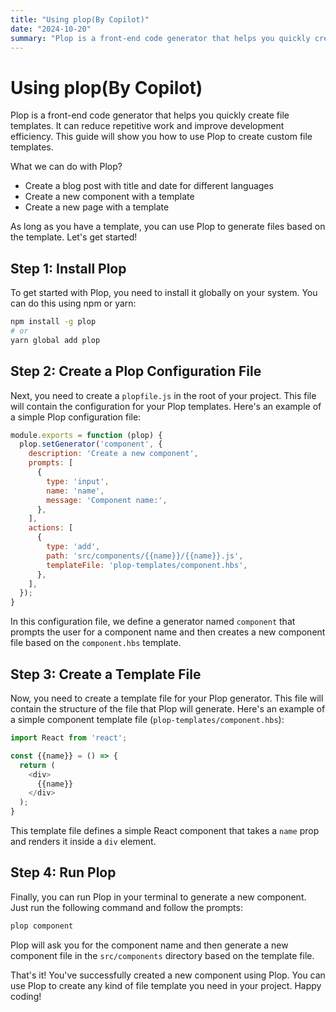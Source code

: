 ```yaml
---
title: "Using plop(By Copilot)"
date: "2024-10-20"
summary: "Plop is a front-end code generator that helps you quickly create file templates. It can reduce repetitive work and improve development efficiency. This guide will show you how to use Plop to create custom file templates."
---
```


# Using plop(By Copilot)

Plop is a front-end code generator that helps you quickly create file templates. It can reduce repetitive work and improve development efficiency. This guide will show you how to use Plop to create custom file templates.

What we can do with Plop?
- Create a blog post with title and date for different languages
- Create a new component with a template
- Create a new page with a template

As long as you have a template, you can use Plop to generate files based on the template. Let's get started!

## Step 1: Install Plop

To get started with Plop, you need to install it globally on your system. You can do this using npm or yarn:

```bash
npm install -g plop
# or
yarn global add plop
```

## Step 2: Create a Plop Configuration File

Next, you need to create a `plopfile.js` in the root of your project. This file will contain the configuration for your Plop templates. Here's an example of a simple Plop configuration file:

```javascript
module.exports = function (plop) {
  plop.setGenerator('component', {
    description: 'Create a new component',
    prompts: [
      {
        type: 'input',
        name: 'name',
        message: 'Component name:',
      },
    ],
    actions: [
      {
        type: 'add',
        path: 'src/components/{{name}}/{{name}}.js',
        templateFile: 'plop-templates/component.hbs',
      },
    ],
  });
}
```

In this configuration file, we define a generator named `component` that prompts the user for a component name and then creates a new component file based on the `component.hbs` template.

## Step 3: Create a Template File

Now, you need to create a template file for your Plop generator. This file will contain the structure of the file that Plop will generate. Here's an example of a simple component template file (`plop-templates/component.hbs`):

```javascript
import React from 'react';

const {{name}} = () => {
  return (
    <div>
      {{name}}
    </div>
  );
}
```

This template file defines a simple React component that takes a `name` prop and renders it inside a `div` element.

## Step 4: Run Plop

Finally, you can run Plop in your terminal to generate a new component. Just run the following command and follow the prompts:

```bash
plop component
```

Plop will ask you for the component name and then generate a new component file in the `src/components` directory based on the template file.

That's it! You've successfully created a new component using Plop. You can use Plop to create any kind of file template you need in your project. Happy coding!
